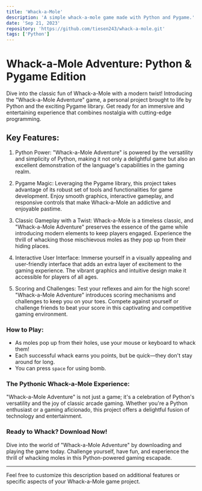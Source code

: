 ```yaml
---
title: 'Whack-a-Mole'
description: 'A simple whack-a-mole game made with Python and Pygame.'
date: 'Sep 21, 2023'
repository: 'https://github.com/tiesen243/whack-a-mole.git'
tags: ['Python']
---
```


# Whack-a-Mole Adventure: Python & Pygame Edition

Dive into the classic fun of Whack-a-Mole with a modern twist! Introducing the "Whack-a-Mole Adventure" game, a personal project brought to life by Python and the exciting Pygame library. Get ready for an immersive and entertaining experience that combines nostalgia with cutting-edge programming.

## Key Features:

1. Python Power:
"Whack-a-Mole Adventure" is powered by the versatility and simplicity of Python, making it not only a delightful game but also an excellent demonstration of the language's capabilities in the gaming realm.

2. Pygame Magic:
Leveraging the Pygame library, this project takes advantage of its robust set of tools and functionalities for game development. Enjoy smooth graphics, interactive gameplay, and responsive controls that make Whack-a-Mole an addictive and enjoyable pastime.

3. Classic Gameplay with a Twist:
Whack-a-Mole is a timeless classic, and "Whack-a-Mole Adventure" preserves the essence of the game while introducing modern elements to keep players engaged. Experience the thrill of whacking those mischievous moles as they pop up from their hiding places.

4. Interactive User Interface:
Immerse yourself in a visually appealing and user-friendly interface that adds an extra layer of excitement to the gaming experience. The vibrant graphics and intuitive design make it accessible for players of all ages.

5. Scoring and Challenges:
Test your reflexes and aim for the high score! "Whack-a-Mole Adventure" introduces scoring mechanisms and challenges to keep you on your toes. Compete against yourself or challenge friends to beat your score in this captivating and competitive gaming environment.

### How to Play:

* As moles pop up from their holes, use your mouse or keyboard to whack them!
* Each successful whack earns you points, but be quick—they don't stay around for long.
* You can press `space` for using bomb.

### The Pythonic Whack-a-Mole Experience:
"Whack-a-Mole Adventure" is not just a game; it's a celebration of Python's versatility and the joy of classic arcade gaming. Whether you're a Python enthusiast or a gaming aficionado, this project offers a delightful fusion of technology and entertainment.

### Ready to Whack? Download Now!
Dive into the world of "Whack-a-Mole Adventure" by downloading and playing the game today. Challenge yourself, have fun, and experience the thrill of whacking moles in this Python-powered gaming escapade.

___

Feel free to customize this description based on additional features or specific aspects of your Whack-a-Mole game project.
